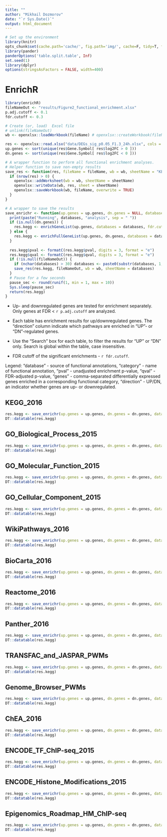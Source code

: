 ```yaml
---
title: ""
author: "Mikhail Dozmorov"
date: "`r Sys.Date()`"
output: html_document
---
```


```r
# Set up the environment
library(knitr)
opts_chunk$set(cache.path='cache/', fig.path='img/', cache=F, tidy=T, fig.keep='high', echo=F, dpi=100, warnings=F, message=F, comment=NA, warning=F, results='as.is')
library(pander)
panderOptions('table.split.table', Inf)
set.seed(1)
library(dplyr)
options(stringsAsFactors = FALSE, width=400)
```

# EnrichR

```r
library(enrichR)
fileNameOut <- "results/Figure2_functional_enrichment.xlsx"
p.adj.cutoff <- 0.1
fdr.cutoff <- 0.3

# Create (or, load)  Excel file
# unlink(fileNameOut)
wb <- openxlsx::loadWorkbook(fileName) # openxlsx::createWorkbook(fileNameOut)
```

```r
res <- openxlsx::read.xlsx("data/DEGs_sig_p0.05_F1.3_24h.xlsx", cols = c(8, 2))
up.genes <- sort(unique(res$Gene.Symbol[ res$log2FC > 0 ]))
dn.genes <- sort(unique(res$Gene.Symbol[ res$log2FC < 0 ]))
```

```r
# A wrapper function to perform all functional enrichment analyses.
# Helper function to save non-empty results
save_res <- function(res, fileName = fileName, wb = wb, sheetName = "KEGG") {
  if (nrow(res) > 0) {
    openxlsx::addWorksheet(wb = wb, sheetName = sheetName)
    openxlsx::writeData(wb, res, sheet = sheetName)
    openxlsx::saveWorkbook(wb, fileName, overwrite = TRUE)
  }
}

# A wrapper to save the results
save_enrichr <- function(up.genes = up.genes, dn.genes = NULL, databases = "KEGG_2016", fdr.cutoff = 1, fileNameOut = NULL, wb = NULL) {
  print(paste("Running", databases, "analysis", sep = " "))
  if (is.null(dn.genes)) {
    res.kegg <- enrichGeneList(up.genes, databases = databases, fdr.cutoff = 1)
  } else {
    res.kegg <- enrichFullGeneList(up.genes, dn.genes, databases = databases, fdr.cutoff = 1)
  }
  
  res.kegg$pval <- formatC(res.kegg$pval, digits = 3, format = "e")
  res.kegg$qval <- formatC(res.kegg$qval, digits = 3, format = "e")
  if (!is.null(fileNameOut)) {
    if (nchar(databases) > 30) databases <- paste0(substr(databases, 1, 20), "_", substr(databases, nchar(databases) - 8, nchar(databases))) # If a database is longer that 30 characters, keep first 20 and last 10 characters
    save_res(res.kegg, fileNameOut, wb = wb, sheetName = databases)
  }
  # Pause for a few seconds
  pause_sec <- round(runif(1, min = 1, max = 10))
  Sys.sleep(pause_sec)
  return(res.kegg)
}
```

- Up- and downregulated genes are tested for enrichment separately. Only genes at FDR < `r p.adj.cutoff` are analyzed.

- Each table has enrichment results for up/downregulated genes. The "direction" column indicate which pathways are enriched in "UP"- or "DN"-regulated genes.

- Use the "Search" box for each table, to filter the results for "UP" or "DN" only. Search is global within the table, case insensitive.

- FDR cutoff of the significant enrichments - `r fdr.cutoff`.

Legend: "database" - source of functional annotations, "category" - name of functional annotation,  "pval" - unadjusted enrichment p-value,  "qval" - FDR-adjusted p-value,  "genes" - comma-separated differentially expressed genes enriched in a corresponding functional category,  "direction" - UP/DN, an indicator whether genes are up- or downregulated.

## KEGG_2016

```r
res.kegg <- save_enrichr(up.genes = up.genes, dn.genes = dn.genes, databases = "KEGG_2016", fdr.cutoff = fdr.cutoff, fileNameOut = fileNameOut, wb = wb)
DT::datatable(res.kegg)
```

## GO_Biological_Process_2015

```r
res.kegg <- save_enrichr(up.genes = up.genes, dn.genes = dn.genes, databases = "GO_Biological_Process_2015", fdr.cutoff = fdr.cutoff, fileNameOut = fileNameOut, wb = wb)
DT::datatable(res.kegg)
```

## GO_Molecular_Function_2015

```r
res.kegg <- save_enrichr(up.genes = up.genes, dn.genes = dn.genes, databases = "GO_Molecular_Function_2015", fdr.cutoff = fdr.cutoff, fileNameOut = fileNameOut, wb = wb)
DT::datatable(res.kegg)
```

## GO_Cellular_Component_2015

```r
res.kegg <- save_enrichr(up.genes = up.genes, dn.genes = dn.genes, databases = "GO_Cellular_Component_2015", fdr.cutoff = fdr.cutoff, fileNameOut = fileNameOut, wb = wb)
DT::datatable(res.kegg)
```

## WikiPathways_2016

```r
res.kegg <- save_enrichr(up.genes = up.genes, dn.genes = dn.genes, databases = "WikiPathways_2016", fdr.cutoff = fdr.cutoff, fileNameOut = fileNameOut, wb = wb)
DT::datatable(res.kegg)
```

## BioCarta_2016

```r
res.kegg <- save_enrichr(up.genes = up.genes, dn.genes = dn.genes, databases = "BioCarta_2016", fdr.cutoff = fdr.cutoff, fileNameOut = fileNameOut, wb = wb)
DT::datatable(res.kegg)
```

## Reactome_2016

```r
res.kegg <- save_enrichr(up.genes = up.genes, dn.genes = dn.genes, databases = "Reactome_2016", fdr.cutoff = fdr.cutoff, fileNameOut = fileNameOut, wb = wb)
DT::datatable(res.kegg)
```

## Panther_2016

```r
res.kegg <- save_enrichr(up.genes = up.genes, dn.genes = dn.genes, databases = "Panther_2016", fdr.cutoff = fdr.cutoff, fileNameOut = fileNameOut, wb = wb)
DT::datatable(res.kegg)
```

## TRANSFAC_and_JASPAR_PWMs

```r
res.kegg <- save_enrichr(up.genes = up.genes, dn.genes = dn.genes, databases = "TRANSFAC_and_JASPAR_PWMs", fdr.cutoff = fdr.cutoff, fileNameOut = fileNameOut, wb = wb)
DT::datatable(res.kegg)
```

## Genome_Browser_PWMs

```r
res.kegg <- save_enrichr(up.genes = up.genes, dn.genes = dn.genes, databases = "Genome_Browser_PWMs", fdr.cutoff = fdr.cutoff, fileNameOut = fileNameOut, wb = wb)
DT::datatable(res.kegg)
```

## ChEA_2016

```r
res.kegg <- save_enrichr(up.genes = up.genes, dn.genes = dn.genes, databases = "ChEA_2016", fdr.cutoff = fdr.cutoff, fileNameOut = fileNameOut, wb = wb)
DT::datatable(res.kegg)
```

## ENCODE_TF_ChIP-seq_2015

```r
res.kegg <- save_enrichr(up.genes = up.genes, dn.genes = dn.genes, databases = "ENCODE_TF_ChIP-seq_2015", fdr.cutoff = fdr.cutoff, fileNameOut = fileNameOut, wb = wb)
DT::datatable(res.kegg)
```

## ENCODE_Histone_Modifications_2015

```r
res.kegg <- save_enrichr(up.genes = up.genes, dn.genes = dn.genes, databases = "ENCODE_Histone_Modifications_2015", fdr.cutoff = fdr.cutoff, fileNameOut = fileNameOut, wb = wb)
DT::datatable(res.kegg)
```

## Epigenomics_Roadmap_HM_ChIP-seq

```r
res.kegg <- save_enrichr(up.genes = up.genes, dn.genes = dn.genes, databases = "Epigenomics_Roadmap_HM_ChIP-seq", fdr.cutoff = fdr.cutoff, fileNameOut = fileNameOut, wb = wb)
DT::datatable(res.kegg)
```

<!--
## Extended analyses `r if (extended_analysis) cat("was run") else cat("was not run")`


See http://amp.pharm.mssm.edu/Enrichr/#stats for databases description

- Genes_Associated_with_NIH_Grants
- Cancer_Cell_Line_Encyclopedia
- Achilles_fitness_decrease
- Achilles_fitness_increase
- Aging_Perturbations_from_GEO_down
- Aging_Perturbations_from_GEO_up
- Allen_Brain_Atlas_down
- Allen_Brain_Atlas_up
- Chromosome_Location
- CORUM
- dbGaP
- Disease_Perturbations_from_GEO_down
- Disease_Perturbations_from_GEO_up
- Disease_Signatures_from_GEO_down_2014
- Disease_Signatures_from_GEO_up_2014
- Drug_Perturbations_from_GEO_2014
- Drug_Perturbations_from_GEO_down
- Drug_Perturbations_from_GEO_up
- DrugMatrix
- ESCAPE
- GeneSigDB
- Genome_Browser_PWMs
- GTEx_Tissue_Sample_Gene_Expression_Profiles_down
- GTEx_Tissue_Sample_Gene_Expression_Profiles_up
- HMDB_Metabolites
- HomoloGene
- Human_Gene_Atlas
- Human_Phenotype_Ontology
- HumanCyc_2015
- Humancyc_2016
- KEA_2013
- KEA_2015
- Kinase_Perturbations_from_GEO_down
- Kinase_Perturbations_from_GEO_up
- Ligand_Perturbations_from_GEO_down
- Ligand_Perturbations_from_GEO_up
- LINCS_L1000_Chem_Pert_down
- LINCS_L1000_Chem_Pert_up
- LINCS_L1000_Kinase_Perturbations_down
- LINCS_L1000_Kinase_Perturbations_up
- LINCS_L1000_Ligand_Perturbations_down
- LINCS_L1000_Ligand_Perturbations_up
- MCF7_Perturbations_from_GEO_down
- MCF7_Perturbations_from_GEO_up
- MGI_Mammalian_Phenotype_2013
- MGI_Mammalian_Phenotype_Level_3
- MGI_Mammalian_Phenotype_Level_4
- Microbe_Perturbations_from_GEO_down
- Microbe_Perturbations_from_GEO_up
- Mouse_Gene_Atlas
- MSigDB_Computational
- MSigDB_Oncogenic_Signatures
- NCI-60_Cancer_Cell_Lines
- NCI-Nature_2016
- NURSA_Human_Endogenous_Complexome
- Old_CMAP_down
- Old_CMAP_up
- OMIM_Disease
- OMIM_Expanded
- Pfam_InterPro_Domains
- Phosphatase_Substrates_from_DEPOD
- PPI_Hub_Proteins
- SILAC_Phosphoproteomics
- Single_Gene_Perturbations_from_GEO_down
- Single_Gene_Perturbations_from_GEO_up
- TargetScan_microRNA
- TF-LOF_Expression_from_GEO
- Tissue_Protein_Expression_from_Human_Proteome_Map
- Tissue_Protein_Expression_from_ProteomicsDB
- Transcription_Factor_PPIs
- Virus_Perturbations_from_GEO_down
- Virus_Perturbations_from_GEO_up
- VirusMINT



```r
remaining_analyses <- c("Genes_Associated_with_NIH_Grants", "Cancer_Cell_Line_Encyclopedia", "Achilles_fitness_decrease", "Achilles_fitness_increase", "Aging_Perturbations_from_GEO_down", "Aging_Perturbations_from_GEO_up", "Allen_Brain_Atlas_down", "Allen_Brain_Atlas_up", "Chromosome_Location", "CORUM", "dbGaP", "Disease_Perturbations_from_GEO_down", "Disease_Perturbations_from_GEO_up", "Disease_Signatures_from_GEO_down_2014", "Disease_Signatures_from_GEO_up_2014", "Drug_Perturbations_from_GEO_2014", "Drug_Perturbations_from_GEO_down", "Drug_Perturbations_from_GEO_up", "DrugMatrix", "ESCAPE", "GeneSigDB", "Genome_Browser_PWMs", "GTEx_Tissue_Sample_Gene_Expression_Profiles_down", "GTEx_Tissue_Sample_Gene_Expression_Profiles_up", "HMDB_Metabolites", "HomoloGene", "Human_Gene_Atlas", "Human_Phenotype_Ontology", "HumanCyc_2015", "Humancyc_2016", "KEA_2013", "KEA_2015", "Kinase_Perturbations_from_GEO_down", "Kinase_Perturbations_from_GEO_up", "Ligand_Perturbations_from_GEO_down", "Ligand_Perturbations_from_GEO_up", "LINCS_L1000_Chem_Pert_down", "LINCS_L1000_Chem_Pert_up", "LINCS_L1000_Kinase_Perturbations_down", "LINCS_L1000_Kinase_Perturbations_up", "LINCS_L1000_Ligand_Perturbations_down", "LINCS_L1000_Ligand_Perturbations_up", "MCF7_Perturbations_from_GEO_down", "MCF7_Perturbations_from_GEO_up", "MGI_Mammalian_Phenotype_2013", "MGI_Mammalian_Phenotype_Level_3", "MGI_Mammalian_Phenotype_Level_4", "Microbe_Perturbations_from_GEO_down", "Microbe_Perturbations_from_GEO_up", "Mouse_Gene_Atlas", "MSigDB_Computational", "MSigDB_Oncogenic_Signatures", "NCI-60_Cancer_Cell_Lines", "NCI-Nature_2016", "NURSA_Human_Endogenous_Complexome", "Old_CMAP_down", "Old_CMAP_up", "OMIM_Disease", "OMIM_Expanded", "Pfam_InterPro_Domains", "Phosphatase_Substrates_from_DEPOD", "PPI_Hub_Proteins", "SILAC_Phosphoproteomics", "Single_Gene_Perturbations_from_GEO_down", "Single_Gene_Perturbations_from_GEO_up", "TargetScan_microRNA", "TF-LOF_Expression_from_GEO", "Tissue_Protein_Expression_from_Human_Proteome_Map", "Tissue_Protein_Expression_from_ProteomicsDB", "Transcription_Factor_PPIs", "Virus_Perturbations_from_GEO_down", "Virus_Perturbations_from_GEO_up", "VirusMINT")

for (i in remaining_analyses) {
  save_enrichr(up.genes = up.genes, dn.genes = dn.genes, databases = i, fdr.cutoff = fdr.cutoff, fileNameOut = fileNameOut, wb = wb)
}
```
-->


